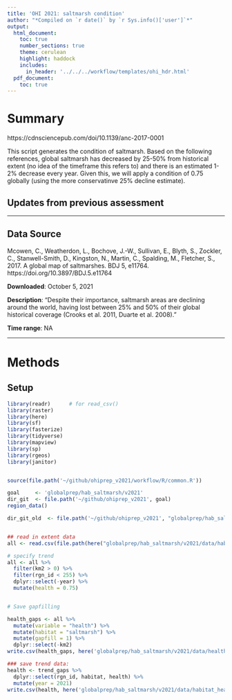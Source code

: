 ```yaml
---
title: 'OHI 2021: saltmarsh condition'
author: "*Compiled on `r date()` by `r Sys.info()['user']`*"
output: 
  html_document:
    toc: true
    number_sections: true
    theme: cerulean
    highlight: haddock
    includes: 
      in_header: '../../../workflow/templates/ohi_hdr.html'
  pdf_document:
    toc: true
---
```


# Summary

https://cdnsciencepub.com/doi/10.1139/anc-2017-0001

This script generates the condition of saltmarsh. Based on the following references, global saltmarsh has decreased by 25-50% from historical extent (no idea of the timeframe this refers to) and there is an estimated 1-2% decrease every year. Given this, we will apply a condition of 0.75 globally (using the more conservatinve 25% decline estimate). 



## Updates from previous assessment

***
## Data Source 

Mcowen, C., Weatherdon, L., Bochove, J.-W., Sullivan, E., Blyth, S., Zockler, C., Stanwell-Smith, D., Kingston, N., Martin, C., Spalding, M., Fletcher, S., 2017. A global map of saltmarshes. BDJ 5, e11764. https://doi.org/10.3897/BDJ.5.e11764


**Downloaded**: October 5, 2021

**Description**: "Despite their importance, saltmarsh areas are declining around the world, having lost between 25% and 50% of their global historical coverage (Crooks et al. 2011, Duarte et al. 2008)."

**Time range**: NA


***
# Methods



## Setup
``` r
library(readr)      # for read_csv()
library(raster)
library(here)
library(sf)
library(fasterize)
library(tidyverse)
library(mapview)
library(sp)
library(rgeos)
library(janitor)


source(file.path('~/github/ohiprep_v2021/workflow/R/common.R'))

goal     <- 'globalprep/hab_saltmarsh/v2021'
dir_git  <- file.path('~/github/ohiprep_v2021', goal)
region_data()

dir_git_old  <- file.path('~/github/ohiprep_v2021', "globalprep/hab_saltmarsh/v2012")



```

```r
## read in extent data
all <- read.csv(file.path(here("globalprep/hab_saltmarsh/v2021/data/habitat_extent_saltmarsh_updated.csv")))

# specify trend
all <- all %>%
  filter(km2 > 0) %>%
  filter(rgn_id < 255) %>%
  dplyr::select(-year) %>%
  mutate(health = 0.75)


# Save gapfilling 

health_gaps <- all %>%
  mutate(variable = "health") %>%
  mutate(habitat = "saltmarsh") %>%
  mutate(gapfill = 1) %>% 
  dplyr::select(-km2)
write.csv(health_gaps, here('globalprep/hab_saltmarsh/v2021/data/health_saltmarsh_gf.csv'), row.names=FALSE)

### save trend data:
health <- trend_gaps %>%
  dplyr::select(rgn_id, habitat, health) %>%
  mutate(year = 2021)
write.csv(health, here('globalprep/hab_saltmarsh/v2021/data/habitat_health_saltmarsh_updated.csv'), row.names=FALSE)
```










